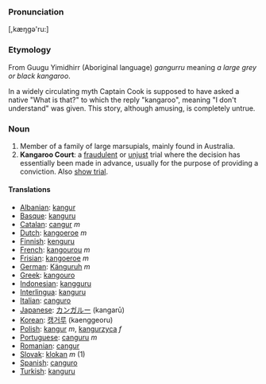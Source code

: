 ===Pronunciation===
[,kæŋgə'ru:]
===Etymology===
From Guugu Yimidhirr (Aboriginal language) ''gangurru'' meaning ''a large grey or black kangaroo''. 

In a widely circulating myth Captain Cook is supposed to have asked a native "What is that?" to which the reply "kangaroo", meaning "I don't understand" was given. This story, although amusing, is completely untrue.

===Noun===
#Member of a family of large marsupials, mainly found in Australia.
#'''Kangaroo Court''': a [[fraudulent]] or [[unjust]] trial where the decision has essentially been made in advance, usually for the purpose of providing a conviction.  Also [[show trial]].

====Translations====
*[[Albanian]]: [[kangur]]
*[[Basque]]: [[kanguru]]
*[[Catalan]]: [[cangur]] ''m''
*[[Dutch]]: [[kangoeroe]] ''m''
*[[Finnish]]: [[kenguru]]
*[[French]]: [[kangourou]] ''m''
*[[Frisian]]: [[kangoeroe]] ''m''
*[[German]]: [[Känguruh]] ''m''
*[[Greek]]: [[kangouro]]
*[[Indonesian]]: [[kangguru]]
*[[Interlingua]]: [[kanguru]]
*[[Italian]]: [[canguro]]
*[[Japanese]]: [[カンガルー]] (kangarū)
*[[Korean]]: [[캥거루]] (kaenggeoru)
*[[Polish]]: [[kangur]] ''m'', [[kangurzyca]] ''f''
*[[Portuguese]]: [[canguru]] ''m''
*[[Romanian]]: [[cangur]]
*[[Slovak]]: [[klokan]] ''m'' (1)
*[[Spanish]]: [[canguro]]
*[[Turkish]]: [[kanguru]]